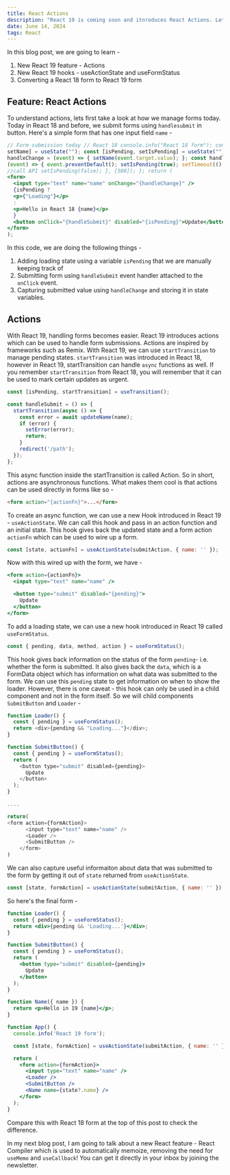```yaml
---
title: React Actions
description: "React 19 is coming soon and itnroduces React Actions. Let's understand React 19"
date: June 14, 2024
tags: React
---
```


In this blog post, we are going to learn -

1. New React 19 feature - Actions
2. New React 19 hooks - useActionState and useFormStatus
3. Converting a React 18 form to React 19 form

## Feature: React Actions

To understand actions, lets first take a look at how we manage forms today. Today in React 18 and before, we submit forms using `handlesubmit` in button. Here's a simple form that has one input field `name` -

```jsx
// Form submission today // React 18 console.info("React 18 form"); const [name,
setName] = useState(""); const [isPending, setIsPending] = useState(""); const
handleChange = (event) => { setName(event.target.value); }; const handleSubmit =
(event) => { event.preventDefault(); setIsPending(true); setTimeout(() => {
//call API setIsPending(false); }, [500]); }; return (
<form>
  <input type="text" name="name" onChange="{handleChange}" />
  {isPending ?
  <p>{"Loading"}</p>
  :
  <p>Hello in React 18 {name}</p>
  }
  <button onClick="{handleSubmit}" disabled="{isPending}">Update</button>
</form>
);
```

In this code, we are doing the following things -

1. Adding loading state using a variable `isPending` that we are manually keeping track of
2. Submitting form using `handleSubmit` event handler attached to the `onClick` event.
3. Capturing submitted value using `handleChange` and storing it in state variables.

## Actions

With React 19, handling forms becomes easier. React 19 introduces actions which can be used to handle form submissions. Actions are inspired by frameworks such as Remix. With React 19, we can use `startTransition` to manage pending states.
`startTransition` was introduced in React 18, however in React 19, startTransition can handle `async` functions as well. If you remember `startTransition` from React 18, you will remember that it can be used to mark certain updates as urgent.

```js
const [isPending, startTransition] = useTransition();

const handleSubmit = () => {
  startTransition(async () => {
    const error = await updateName(name);
    if (error) {
      setError(error);
      return;
    }
    redirect('/path');
  });
};
```

This async function inside the startTransition is called Action. So in short, actions are asynchronous functions.
What makes them cool is that actions can be used directly in forms like so -

```html
<form action="{actionFn}">...</form>
```

To create an async function, we can use a new Hook introduced in React 19 - `useActionState`. We can call this hook and pass in an action function and an initial state. This hook gives back the updated state and a form action `actionFn` which can be used to wire up a form.

```js
const [state, actionFn] = useActionState(submitAction, { name: '' });
```

Now with this wired up with the form, we have -

```jsx
<form action={actionFn}>
  <input type="text" name="name" />

  <button type="submit" disabled="{pending}">
    Update
  </button>
</form>
```

To add a loading state, we can use a new hook introduced in React 19 called `useFormStatus`.

```js
const { pending, data, method, action } = useFormStatus();
```

This hook gives back information on the status of the form `pending`- i.e. whether the form is submitted. It also gives back the `data`, which is a FormData object which has information on what data was submitted to the form. We can use this `pending` state to get information on when to show the loader. However, there is one caveat - this hook can only be used in a child component and not in the form itself. So we will child components `SubmitButton` and `Loader` -

```js
function Loader() {
  const { pending } = useFormStatus();
  return <div>{pending && "Loading..."}</div>;
}

function SubmitButton() {
  const { pending } = useFormStatus();
  return (
    <button type="submit" disabled={pending}>
      Update
    </button>
  );
}

....

return(
<form action={formAction}>
      <input type="text" name="name" />
      <Loader />
      <SubmitButton />
    </form>
)
```

We can also capture useful informaiton about data that was submitted to the form by getting it out of `state` returned from `useActionState`.

```js
const [state, formAction] = useActionState(submitAction, { name: '' });
```

So here's the final form -

```jsx
function Loader() {
  const { pending } = useFormStatus();
  return <div>{pending && 'Loading...'}</div>;
}

function SubmitButton() {
  const { pending } = useFormStatus();
  return (
    <button type="submit" disabled={pending}>
      Update
    </button>
  );
}

function Name({ name }) {
  return <p>Hello in 19 {name}</p>;
}

function App() {
  console.info('React 19 form');

  const [state, formAction] = useActionState(submitAction, { name: '' });

  return (
    <form action={formAction}>
      <input type="text" name="name" />
      <Loader />
      <SubmitButton />
      <Name name={state?.name} />
    </form>
  );
}
```

Compare this with React 18 form at the top of this post to check the difference.

In my next blog post, I am going to talk about a new React feature - React Compiler which is used to automatically memoize, removing the need for `useMemo` and `useCallback`! You can get it directly in your inbox by joining the newsletter.
